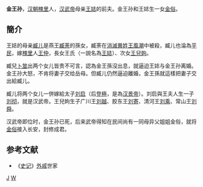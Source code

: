 '''金王孙'''，[[汉朝|汉朝]][[槐里|槐里]]人，[[汉武帝|汉武帝]]母亲[[王皇后_(汉景帝)|王娡]]的前夫。金王孙和王娡生一女[[金俗|金俗]]。

==簡介==
王娡的母亲[[臧儿|臧儿]]是燕王[[臧荼|臧荼]]的孫女，臧荼在[[消滅異姓王風潮|消滅異姓王風潮]]中被殺，臧儿也淪為[[平民|平民]]，嫁[[槐里|槐里]]人[[王仲|王仲]]，長女王氏（一說名為[[王娡|王娡]]）、次女[[王兒姁|王兒姁]]。

臧兒[[卜筮|卜筮]]出两个女儿皆贵不可言，認為金王孫沒出息，就逼迫王娡与金王孙离婚。金王孙大怒，不肯将妻子交给岳母。但臧儿仍然逼迫離婚，金王孫就這樣把妻子交出給臧儿。

臧儿将两个女儿一併嫁給太子[[刘启|刘启]]（后[[登極|登極]]，是為[[汉景帝|汉景帝]]）。刘启與王夫人生一子[[刘彻|刘彻]]，就是汉武帝。王兒姁生子广川王[[劉越_(西漢)|刘越]]、胶东王[[刘寄|刘寄]]、清河王[[刘乘|刘乘]]、常山王[[刘舜|刘舜]]。

汉武帝即位时，金王孙已死，后来武帝得知在民间尚有一同母异父姐姐金俗，就将[[金俗|金俗]]接入长安，封修成君。

== 参考文献 ==
*《[[史记|史记]]》[[外戚|外戚]]世家

{{Portal bar|中國|歷史|政治|漢朝}}

[[Category:西汉人|J]]
[[Category:金姓|W]]